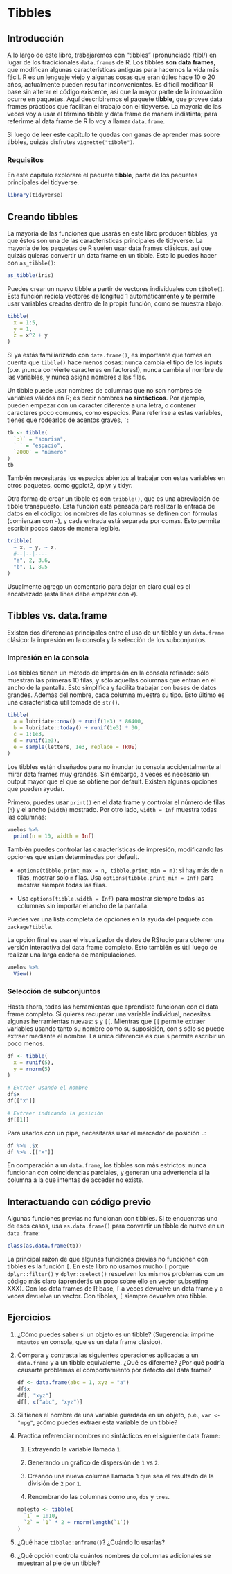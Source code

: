 # Tibbles

## Introducción


A lo largo de este libro, trabajaremos con "tibbles" (pronunciado /tibl/) en lugar de los tradicionales `data.frame`s de R. Los tibbles __son__ __data frames__, que modifican algunas características antiguas para hacernos la vida más fácil. R es un lenguaje viejo y algunas cosas que eran útiles hace 10 o 20 años, actualmente pueden resultar inconvenientes. Es difícil modificar R base sin alterar el código existente, así que la mayor parte de la innovación ocurre en paquetes. Aquí describiremos el paquete __tibble__, que provee data frames prácticos que facilitan el trabajo con el tidyverse. La mayoría de las veces voy a usar el término tibble y data frame de manera indistinta; para referirme al data frame de R lo voy a llamar `data.frame`.

Si luego de leer este capítulo te quedas con ganas de aprender más sobre tibbles, quizás disfrutes `vignette("tibble")`.

### Requisitos

En este capítulo exploraré el paquete __tibble__, parte de los paquetes principales del tidyverse.

```r
library(tidyverse)
```

## Creando tibbles

La mayoría de las funciones que usarás en este libro producen tibbles, ya que éstos son una de las características principales de tidyverse. La mayoría de los paquetes de R suelen usar data frames clásicos, así que quizás quieras convertir un data frame en un tibble. Esto lo puedes hacer con `as_tibble()`:

```r
as_tibble(iris)
```

Puedes crear un nuevo tibble a partir de vectores individuales con `tibble()`. Esta función recicla vectores de longitud 1 automáticamente y te permite usar variables creadas dentro de la propia función, como se muestra abajo.

```r
tibble(
  x = 1:5,
  y = 1,
  z = x^2 + y
)
```

Si ya estás familiarizado con `data.frame()`, es importante que tomes en cuenta que `tibble()` hace menos cosas: nunca cambia el tipo de los inputs (p.e. ¡nunca convierte caracteres en factores!), nunca cambia el nombre de las variables, y nunca asigna nombres a las filas.

Un tibble puede usar nombres de columnas que no son nombres de variables válidos en R; es decir nombres __no sintácticos__. Por ejemplo, pueden empezar con un caracter diferente a una letra, o contener caracteres poco comunes, como espacios. Para referirse a estas variables, tienes que rodearlos de acentos graves, `` ` ``:

```r
tb <- tibble(
  `:)` = "sonrisa",
  ` ` = "espacio",
  `2000` = "número"
)
tb
```

También necesitarás los espacios abiertos al trabajar con estas variables en otros paquetes, como ggplot2, dplyr y tidyr.

Otra forma de crear un tibble es con `tribble()`, que es una abreviación de tibble **tr**anspuesto. Esta función está pensada para realizar la entrada de datos en el código: los nombres de las columnas se definen con fórmulas (comienzan con `~`), y cada entrada está separada por comas. Esto permite escribir pocos datos de manera legible.


```r
tribble(
  ~ x, ~ y, ~ z,
  #--|--|----
  "a", 2, 3.6,
  "b", 1, 8.5
)
```

Usualmente agrego un comentario para dejar en claro cuál es el encabezado (esta línea debe empezar con `#`).

## Tibbles vs. data.frame

Existen dos diferencias principales entre el uso de un tibble y un `data.frame` clásico: la impresión en la consola y la selección de los subconjuntos.

### Impresión en la consola

Los tibbles tienen un método de impresión en la consola refinado: sólo muestran las primeras 10 filas, y sólo aquellas columnas que entran en el ancho de la pantalla. Esto simplifica y facilita trabajar con bases de datos grandes. Además del nombre, cada columna muestra su tipo. Esto último es una característica útil tomada de `str()`.

```r
tibble(
  a = lubridate::now() + runif(1e3) * 86400,
  b = lubridate::today() + runif(1e3) * 30,
  c = 1:1e3,
  d = runif(1e3),
  e = sample(letters, 1e3, replace = TRUE)
)
```

Los tibbles están diseñados para no inundar tu consola accidentalmente al mirar data frames muy grandes. Sin embargo, a veces es necesario un output mayor que el que se obtiene por default. Existen algunas opciones que pueden ayudar.

Primero, puedes usar `print()` en el data frame y controlar el número de filas (`n`) y el ancho (`width`) mostrado. Por otro lado, `width = Inf` muestra todas las columnas:

```r
vuelos %>%
  print(n = 10, width = Inf)
```

También puedes controlar las características de impresión, modificando las opciones que estan determinadas por default.

* `options(tibble.print_max = n, tibble.print_min = m)`: si hay más de `n` filas, mostrar solo `m` filas. Usa `options(tibble.print_min = Inf)` para mostrar siempre todas las filas.

* Usa `options(tibble.width = Inf)` para mostrar siempre todas las columnas sin importar el ancho de la pantalla.

Puedes ver una lista completa de opciones en la ayuda del paquete con `package?tibble`.

La opción final es usar el visualizador de datos de RStudio para obtener una versión interactiva del data frame completo. Esto también es útil luego de realizar una larga cadena de manipulaciones.

```r
vuelos %>%
  View()
```

### Selección de subconjuntos

Hasta ahora, todas las herramientas que aprendiste funcionan con el data frame completo. Si quieres recuperar una variable individual, necesitas algunas herramientas nuevas: `$` y `[[`. Mientras que `[[` permite extraer variables usando tanto su nombre como su suposición, con `$` sólo se puede extraer mediante el nombre. La única diferencia es que `$` permite escribir un poco menos.

```r
df <- tibble(
  x = runif(5),
  y = rnorm(5)
)

# Extraer usando el nombre
df$x
df[["x"]]

# Extraer indicando la posición
df[[1]]
```

Para usarlos con un pipe, necesitarás usar el marcador de posición `.`:

```r
df %>% .$x
df %>% .[["x"]]
```

En comparación a un `data.frame`, los tibbles son más estrictos: nunca funcionan con  coincidencias parciales, y generan una advertencia si la columna a la que intentas de acceder no existe.

## Interactuando con código previo

Algunas funciones previas no funcionan con tibbles. Si te encuentras uno de esos casos, usa `as.data.frame()` para convertir un tibble de nuevo en un `data.frame`:

```r
class(as.data.frame(tb))
```

La principal razón de que algunas funciones previas no funcionen con tibbles es la función `[`. En este libro no usamos mucho `[` porque `dplyr::filter()` y `dplyr::select()` resuelven los mismos problemas con un código más claro (aprenderás un poco sobre ello en [vector subsetting](#vector-subsetting) XXX). Con los data frames de R base, `[`  a veces devuelve un data frame y a veces devuelve un vector. Con tibbles, `[` siempre devuelve otro tibble.

## Ejercicios


1. ¿Cómo puedes saber si un objeto es un tibble? (Sugerencia: imprime `mtautos` en consola, que es un data frame clásico).

1. Compara y contrasta las siguientes operaciones aplicadas a un `data.frame` y a un tibble equivalente. ¿Qué es diferente? ¿Por qué podría causarte problemas el comportamiento por defecto del data frame?

    ```r
df <- data.frame(abc = 1, xyz = "a")
df$x
df[, "xyz"]
df[, c("abc", "xyz")]
    ```

1. Si tienes el nombre de una variable guardada en un objeto, p.e., `var <- "mpg"`, ¿cómo puedes extraer esta variable de un tibble?

1.  Practica referenciar nombres no sintácticos en el siguiente data frame:

    1. Extrayendo la variable llamada `1`.

    1. Generando un gráfico de dispersión de `1` vs `2`.

    1. Creando una nueva columna llamada `3` que sea el resultado de la división de `2` por `1`.

    1. Renombrando las columnas como `uno`, `dos` y `tres`.

    ```r
    molesto <- tibble(
      `1` = 1:10,
      `2` = `1` * 2 + rnorm(length(`1`))
    )
    ```

1.  ¿Qué hace `tibble::enframe()`? ¿Cuándo lo usarías?

1. ¿Qué opción controla cuántos nombres de columnas adicionales se muestran al pie de un tibble?
